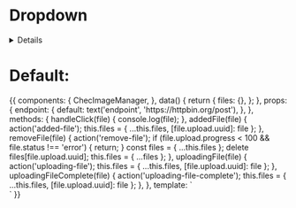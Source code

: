 
<Meta title="Form fields/Image manager" component={ChecImageManager} />

# Dropdown

<details>

</details>

<Props of={ChecImageManager} />

# Default:

<Preview>
  <Story name="Default">
    {{
      components: {
        ChecImageManager,
      },
      data() {
        return {
          files: {},
        };
      },
      props: {
        endpoint: {
          default: text('endpoint', 'https://httpbin.org/post'),
        },
      },
      methods: {
        handleClick(file) {
          console.log(file);
        },
        addedFile(file) {
          action('added-file');
          this.files = { ...this.files, [file.upload.uuid]: file };
        },
        removeFile(file) {
          action('remove-file');
          if (file.upload.progress < 100 && file.status !== 'error') {
            return;
          }
          const files = { ...this.files };
          delete files[file.upload.uuid];
          this.files = { ...files };
        },
        uploadingFile(file) {
          action('uploading-file');
          this.files = { ...this.files, [file.upload.uuid]: file };
        },
       uploadingFileComplete(file) {
          action('uploading-file-complete');
          this.files = { ...this.files, [file.upload.uuid]: file };
        },
      },
      template: `
        <div class="p-16 flex justify-center max-w-6xl mx-auto w-full h-full bg-white py-20">
          <ChecImageManager
            :files="Object.values(files)"
            @handle-click="handleClick"
            @file-added="addedFile"
            @remove-file="removeFile"
            @file-uploading="uploadingFile"
            @file-uploading-complete="uploadingFileComplete"
            :endpoint="endpoint"
          />
        </div>`
    }}
  </Story>
</Preview>
